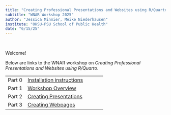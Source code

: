 ```yaml
---
title: "Creating Professional Presentations and Websites using R/Quarto"
subtitle: "WNAR Workshop 2025"
author: "Jessica Minnier, Meike Niederhausen"
institute: "OHSU-PSU School of Public Health"
date: "6/15/25"
---
```


<br>

Welcome!

Below are links to the WNAR workshop on *Creating Professional Presentations and Websites using R/Quarto*.

|        |                                                                    |
|---------------|---------------------------------------------------------|
| Part 0 | [Installation instructions](slides/part0_installation.qmd){target="_blank"}                                         |
| Part 1 | [Workshop Overview](slides/part1_overview.qmd){target="_blank"}           |
| Part 2 | [Creating Presentations](slides/part2_presentations.qmd){target="_blank"} |
| Part 3 | [Creating Webpages](slides/part3_webpages.qmd){target="_blank"}           |
